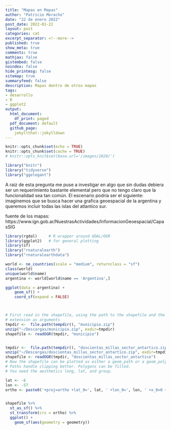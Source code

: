 ```yaml
---
title: "Mapas en Mapas"
author: "Patricio Moracho"
date: "22 de enero 2022"
post_date: 2022-01-22
layout: post
categories: cat
excerpt_separator: <!--more-->
published: true
show_meta: true
comments: true
mathjax: false
gistembed: false
noindex: false
hide_printmsg: false
sitemap: true
summaryfeed: false
description: Mapas dentro de otros mapas
tags: 
- desarrollo
- R
- ggplot2
output:
  html_document:
    df_print: paged
  pdf_document: default
  github_page:    
    jekyllthat::jekylldown
---
```

  
```r
knitr::opts_chunk$set(echo = TRUE)
knitr::opts_chunk$set(cache = TRUE)
# knitr::opts_knit$set(base.url='/images/2020/')

library("knitr")
library("tidyverse")
library("ggelegant")

```

A raiz de esta pregunta me puse a investigar en algo que sin dudas debiera ser un requerimiento bastante elemental pero que no tengo claro que la funcionalidad sea tan común. El escenario podría ser el siguiente: imaginemos que se busca hacer una grafica geoespacial de la argentina y queremos incluir todas las islas del atlantico sur.

fuente de los mapas: https://www.ign.gob.ar/NuestrasActividades/InformacionGeoespacial/CapasSIG

```r
library(rgdal)     # R wrapper around GDAL/OGR
library(ggplot2)   # for general plotting
library(sf)
library("rnaturalearth")
library("rnaturalearthdata")

world <- ne_countries(scale = "medium", returnclass = "sf")
class(world)
unique(world$name)
argentina <- world[world$name == 'Argentina',]

ggplot(data = argentina) +
    geom_sf() +
    coord_sf(expand = FALSE)



# First read in the shapefile, using the path to the shapefile and the shapefile name minus the
# extension as arguments
tmpdir <-  file.path(tempdir(), "municipio.zip")
unzip("~/Descargas/municipio.zip", exdir=tmpdir)
shapefile <- readOGR(tmpdir, "municipio")


tmpdir <-  file.path(tempdir(), "doscientas_millas_sector_antartico.zip")
unzip("~/Descargas/doscientas_millas_sector_antartico.zip", exdir=tmpdir)
shapefile <- readOGR(tmpdir, "doscientas_millas_sector_antartico")
# Now the shapefile can be plotted as either a geom_path or a geom_polygon.
# Paths handle clipping better. Polygons can be filled.
# You need the aesthetics long, lat, and group.

lat <- -6
lon <- -57
ortho <- paste0('+proj=ortho +lat_0=', lat, ' +lon_0=', lon, ' +x_0=0 +y_0=0 +a=6371000 +b=6371000 +units=m +no_defs')


shapefile %>% 
  st_as_sf() %>% 
  st_transform(crs = ortho) %>%
  ggplot() +
    geom_sf(aes(geometry = geometry))


```

